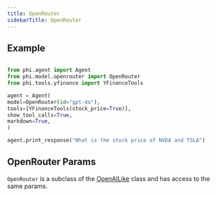 ```yaml
---
title: OpenRouter
sidebarTitle: OpenRouter
---
```


## Example

<CodeGroup>

```python agent.py

from phi.agent import Agent
from phi.model.openrouter import OpenRouter
from phi.tools.yfinance import YFinanceTools

agent = Agent(
model=OpenRouter(id="gpt-4o"),
tools=[YFinanceTools(stock_price=True)],
show_tool_calls=True,
markdown=True,
)

agent.print_response("What is the stock price of NVDA and TSLA")
```

</CodeGroup>

## OpenRouter Params

<Snippet file="model-openrouter-params.mdx" />

`OpenRouter` is a subclass of the [OpenAILike](/reference/model/openai-like) class and has access to the same params.
